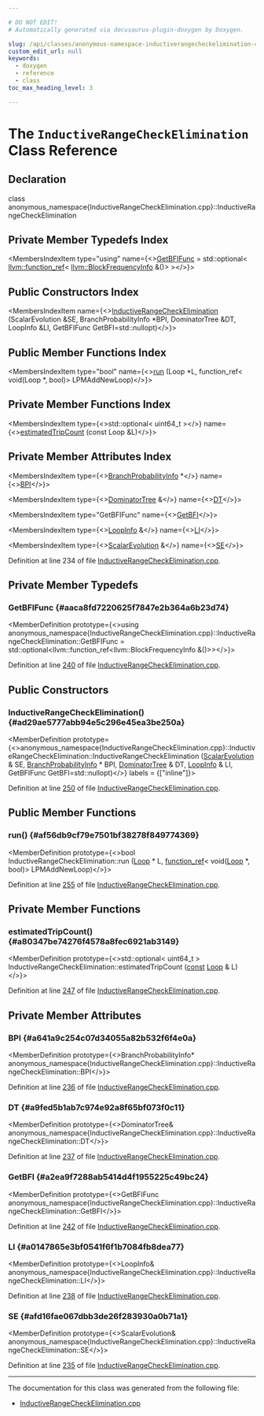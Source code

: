 ```yaml
---

# DO NOT EDIT!
# Automatically generated via docusaurus-plugin-doxygen by Doxygen.

slug: /api/classes/anonymous-namespace-inductiverangecheckelimination-cpp-/inductiverangecheckelimination
custom_edit_url: null
keywords:
  - doxygen
  - reference
  - class
toc_max_heading_level: 3

---
```





# The `InductiveRangeCheckElimination` Class Reference

<DoxygenPage pluginConfig={pluginConfig}>



## Declaration

<CodeBlock>class anonymous_namespace{InductiveRangeCheckElimination.cpp}::InductiveRangeCheckElimination</CodeBlock>

## Private Member Typedefs Index

<MembersIndex>

<MembersIndexItem
  type="using"
  name={<><a href="#aaca8fd7220625f7847e2b364a6b23d74">GetBFIFunc</a> = std::optional&lt; <a href="/docs/api/classes/llvm/function-ref">llvm::function&#95;ref</a>&lt; <a href="/docs/api/classes/llvm/blockfrequencyinfo">llvm::BlockFrequencyInfo</a> &amp;()&gt; &gt;</>}>
</MembersIndexItem>

</MembersIndex>

## Public Constructors Index

<MembersIndex>

<MembersIndexItem
  name={<><a href="#ad29ae5777abb94e5c296e45ea3be250a">InductiveRangeCheckElimination</a> (ScalarEvolution &amp;SE, BranchProbabilityInfo &#42;BPI, DominatorTree &amp;DT, LoopInfo &amp;LI, GetBFIFunc GetBFI=std::nullopt)</>}>
</MembersIndexItem>

</MembersIndex>

## Public Member Functions Index

<MembersIndex>

<MembersIndexItem
  type="bool"
  name={<><a href="#af56db9cf79e7501bf38278f849774369">run</a> (Loop &#42;L, function&#95;ref&lt; void(Loop &#42;, bool)&gt; LPMAddNewLoop)</>}>
</MembersIndexItem>

</MembersIndex>

## Private Member Functions Index

<MembersIndex>

<MembersIndexItem
  type={<>std::optional&lt; uint64&#95;t &gt;</>}
  name={<><a href="#a80347be74276f4578a8fec6921ab3149">estimatedTripCount</a> (const Loop &amp;L)</>}>
</MembersIndexItem>

</MembersIndex>

## Private Member Attributes Index

<MembersIndex>

<MembersIndexItem
  type={<><a href="/docs/api/classes/llvm/branchprobabilityinfo">BranchProbabilityInfo</a> &#42;</>}
  name={<><a href="#a641a9c254c07d34055a82b532f6f4e0a">BPI</a></>}>
</MembersIndexItem>

<MembersIndexItem
  type={<><a href="/docs/api/classes/llvm/dominatortree">DominatorTree</a> &amp;</>}
  name={<><a href="#a9fed5b1ab7c974e92a8f65bf073f0c11">DT</a></>}>
</MembersIndexItem>

<MembersIndexItem
  type="GetBFIFunc"
  name={<><a href="#a2ea9f7288ab5414d4f1955225c49bc24">GetBFI</a></>}>
</MembersIndexItem>

<MembersIndexItem
  type={<><a href="/docs/api/classes/llvm/loopinfo">LoopInfo</a> &amp;</>}
  name={<><a href="#a0147865e3bf0541f6f1b7084fb8dea77">LI</a></>}>
</MembersIndexItem>

<MembersIndexItem
  type={<><a href="/docs/api/classes/llvm/scalarevolution">ScalarEvolution</a> &amp;</>}
  name={<><a href="#afd16fae067dbb3de26f283930a0b71a1">SE</a></>}>
</MembersIndexItem>

</MembersIndex>


Definition at line 234 of file <a href="/docs/api/files/lib/lib/transforms/lib/transforms/scalar/inductiverangecheckelimination-cpp">InductiveRangeCheckElimination.cpp</a>.

<SectionDefinition>

## Private Member Typedefs

### GetBFIFunc {#aaca8fd7220625f7847e2b364a6b23d74}

<MemberDefinition
  prototype={<>using anonymous&#95;namespace&#123;InductiveRangeCheckElimination.cpp&#125;::InductiveRangeCheckElimination::GetBFIFunc = 
      std::optional&lt;llvm::function&#95;ref&lt;llvm::BlockFrequencyInfo &amp;()&gt;&gt;</>}>

Definition at line <a href="/docs/api/files/lib/lib/transforms/lib/transforms/scalar/inductiverangecheckelimination-cpp/#l00240">240</a> of file <a href="/docs/api/files/lib/lib/transforms/lib/transforms/scalar/inductiverangecheckelimination-cpp">InductiveRangeCheckElimination.cpp</a>.
</MemberDefinition>

</SectionDefinition>

<SectionDefinition>

## Public Constructors

### InductiveRangeCheckElimination() {#ad29ae5777abb94e5c296e45ea3be250a}

<MemberDefinition
  prototype={<>anonymous&#95;namespace&#123;InductiveRangeCheckElimination.cpp&#125;::InductiveRangeCheckElimination::InductiveRangeCheckElimination (<a href="/docs/api/classes/llvm/scalarevolution">ScalarEvolution</a> &amp; SE, <a href="/docs/api/classes/llvm/branchprobabilityinfo">BranchProbabilityInfo</a> &#42; BPI, <a href="/docs/api/classes/llvm/dominatortree">DominatorTree</a> &amp; DT, <a href="/docs/api/classes/llvm/loopinfo">LoopInfo</a> &amp; LI, GetBFIFunc GetBFI=std::nullopt)</>}
  labels = {["inline"]}>

Definition at line <a href="/docs/api/files/lib/lib/transforms/lib/transforms/scalar/inductiverangecheckelimination-cpp/#l00250">250</a> of file <a href="/docs/api/files/lib/lib/transforms/lib/transforms/scalar/inductiverangecheckelimination-cpp">InductiveRangeCheckElimination.cpp</a>.
</MemberDefinition>

</SectionDefinition>

<SectionDefinition>

## Public Member Functions

### run() {#af56db9cf79e7501bf38278f849774369}

<MemberDefinition
  prototype={<>bool InductiveRangeCheckElimination::run (<a href="/docs/api/classes/llvm/loop">Loop</a> &#42; L, <a href="/docs/api/classes/llvm/function-ref">function&#95;ref</a>&lt; void(<a href="/docs/api/classes/llvm/loop">Loop</a> &#42;, bool)&gt; LPMAddNewLoop)</>}>

Definition at line <a href="/docs/api/files/lib/lib/transforms/lib/transforms/scalar/inductiverangecheckelimination-cpp/#l00255">255</a> of file <a href="/docs/api/files/lib/lib/transforms/lib/transforms/scalar/inductiverangecheckelimination-cpp">InductiveRangeCheckElimination.cpp</a>.
</MemberDefinition>

</SectionDefinition>

<SectionDefinition>

## Private Member Functions

### estimatedTripCount() {#a80347be74276f4578a8fec6921ab3149}

<MemberDefinition
  prototype={<>std::optional&lt; uint64&#95;t &gt; InductiveRangeCheckElimination::estimatedTripCount (<a href="/docs/api/files/lib/lib/target/lib/target/aarch64/aarch64promoteconstant-cpp/#a90f8350fecae261c25be85d38b451bff">const</a> <a href="/docs/api/classes/llvm/loop">Loop</a> &amp; L)</>}>

Definition at line <a href="/docs/api/files/lib/lib/transforms/lib/transforms/scalar/inductiverangecheckelimination-cpp/#l00247">247</a> of file <a href="/docs/api/files/lib/lib/transforms/lib/transforms/scalar/inductiverangecheckelimination-cpp">InductiveRangeCheckElimination.cpp</a>.
</MemberDefinition>

</SectionDefinition>

<SectionDefinition>

## Private Member Attributes

### BPI {#a641a9c254c07d34055a82b532f6f4e0a}

<MemberDefinition
  prototype={<>BranchProbabilityInfo&#42; anonymous&#95;namespace&#123;InductiveRangeCheckElimination.cpp&#125;::InductiveRangeCheckElimination::BPI</>}>

Definition at line <a href="/docs/api/files/lib/lib/transforms/lib/transforms/scalar/inductiverangecheckelimination-cpp/#l00236">236</a> of file <a href="/docs/api/files/lib/lib/transforms/lib/transforms/scalar/inductiverangecheckelimination-cpp">InductiveRangeCheckElimination.cpp</a>.
</MemberDefinition>

### DT {#a9fed5b1ab7c974e92a8f65bf073f0c11}

<MemberDefinition
  prototype={<>DominatorTree&amp; anonymous&#95;namespace&#123;InductiveRangeCheckElimination.cpp&#125;::InductiveRangeCheckElimination::DT</>}>

Definition at line <a href="/docs/api/files/lib/lib/transforms/lib/transforms/scalar/inductiverangecheckelimination-cpp/#l00237">237</a> of file <a href="/docs/api/files/lib/lib/transforms/lib/transforms/scalar/inductiverangecheckelimination-cpp">InductiveRangeCheckElimination.cpp</a>.
</MemberDefinition>

### GetBFI {#a2ea9f7288ab5414d4f1955225c49bc24}

<MemberDefinition
  prototype={<>GetBFIFunc anonymous&#95;namespace&#123;InductiveRangeCheckElimination.cpp&#125;::InductiveRangeCheckElimination::GetBFI</>}>

Definition at line <a href="/docs/api/files/lib/lib/transforms/lib/transforms/scalar/inductiverangecheckelimination-cpp/#l00242">242</a> of file <a href="/docs/api/files/lib/lib/transforms/lib/transforms/scalar/inductiverangecheckelimination-cpp">InductiveRangeCheckElimination.cpp</a>.
</MemberDefinition>

### LI {#a0147865e3bf0541f6f1b7084fb8dea77}

<MemberDefinition
  prototype={<>LoopInfo&amp; anonymous&#95;namespace&#123;InductiveRangeCheckElimination.cpp&#125;::InductiveRangeCheckElimination::LI</>}>

Definition at line <a href="/docs/api/files/lib/lib/transforms/lib/transforms/scalar/inductiverangecheckelimination-cpp/#l00238">238</a> of file <a href="/docs/api/files/lib/lib/transforms/lib/transforms/scalar/inductiverangecheckelimination-cpp">InductiveRangeCheckElimination.cpp</a>.
</MemberDefinition>

### SE {#afd16fae067dbb3de26f283930a0b71a1}

<MemberDefinition
  prototype={<>ScalarEvolution&amp; anonymous&#95;namespace&#123;InductiveRangeCheckElimination.cpp&#125;::InductiveRangeCheckElimination::SE</>}>

Definition at line <a href="/docs/api/files/lib/lib/transforms/lib/transforms/scalar/inductiverangecheckelimination-cpp/#l00235">235</a> of file <a href="/docs/api/files/lib/lib/transforms/lib/transforms/scalar/inductiverangecheckelimination-cpp">InductiveRangeCheckElimination.cpp</a>.
</MemberDefinition>

</SectionDefinition>

<hr/>

The documentation for this class was generated from the following file:

<ul>
<li><a href="/docs/api/files/lib/lib/transforms/lib/transforms/scalar/inductiverangecheckelimination-cpp">InductiveRangeCheckElimination.cpp</a></li>
</ul>

</DoxygenPage>
